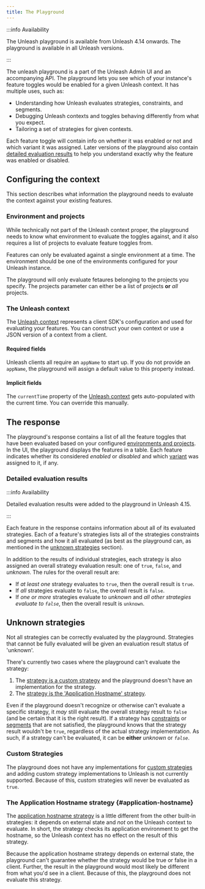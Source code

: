 ```yaml
---
title: The Playground
---
```


:::info Availability

The Unleash playground is available from Unleash 4.14 onwards. The playground is available in all Unleash versions.

:::

The unleash playground is a part of the Unleash Admin UI and an accompanying API. The playground lets you see which of your instance's feature toggles would be enabled for a given Unleash context. It has multiple uses, such as:

-   Understanding how Unleash evaluates strategies, constraints, and segments.
-   Debugging Unleash contexts and toggles behaving differently from what you expect.
-   Tailoring a set of strategies for given contexts.

Each feature toggle will contain info on whether it was enabled or not and which variant it was assigned. Later versions of the playground also contain [detailed evaluation results](#detailed-evaluation-results) to help you understand exactly why the feature was enabled or disabled.

## Configuring the context

This section describes what information the playground needs to evaluate the context against your existing features.

### Environment and projects

While technically not part of the Unleash context proper, the playground needs to know what environment to evaluate the toggles against, and it also requires a list of projects to evaluate feature toggles from.

Features can only be evaluated against a single environment at a time. The environment should be one of the environments configured for your Unleash instance.

The playground will only evaluate fetaures belonging to the projects you specify. The projects parameter can either be a list of projects **or** _all_ projects.

### The Unleash context

The [Unleash context](../user_guide/unleash-context.md) represents a client SDK's configuration and used for evaluating your features. You can construct your own context or use a JSON version of a context from a client.

#### Required fields

Unleash clients all require an `appName` to start up. If you do not provide an `appName`, the playground will assign a default value to this property instead.

#### Implicit fields

The `currentTime` property of the [Unleash context](../user_guide/unleash-context.md) gets auto-populated with the current time. You can override this manually.

## The response

The playground's response contains a list of all the feature toggles that have been evaluated based on your configured [environments and projects](#environments-and-projects). In the UI, the playground displays the features in a table. Each feature indicates whether its considered _enabled_ or _disabled_ and which [variant](../advanced/feature-toggle-variants.md) was assigned to it, if any.

### Detailed evaluation results

:::info Availability

Detailed evaluation results were added to the playground in Unleash 4.15.

:::

Each feature in the response contains information about all of its evaluated strategies. Each of a feature's strategies lists all of the strategies constraints and segments and how it all evaluated (as best as the playground can, as mentioned in the [unknown strategies](#unknown-strategies) section).

In addition to the results of individual strategies, each strategy is also assigned an overall strategy evaluation result: one of `true`, `false`, and _unknown_. The rules for the overall result are:

-   If _at least one_ strategy evaluates to `true`, then the overall result is `true`.
-   If _all_ strategies evaluate to `false`, the overall result is `false`.
-   If _one or more_ strategies evaluate to _unknown_ and _all other strategies evaluate to `false`_, then the overall result is `unknown`.

## Unknown strategies

Not all strategies can be correctly evaluated by the playground. Strategies that cannot be fully evaluated will be given an evaluation result status of 'unknown'.

There's currently two cases where the playground can't evaluate the strategy:

1. The [strategy is a custom strategy](#custom-strategies) and the playground doesn't have an implementation for the strategy.
2. The [strategy is the 'Application Hostname' strategy](#application-hostname).

Even if the playground doesn't recognize or otherwise can't evaluate a specific strategy, it _may_ still evaluate the overall strategy result to `false` (and be certain that it is the right result). If a strategy has [constraints](../advanced/strategy-constraints.md) or [segments](segments.mdx) that are not satisfied, the playground knows that the strategy result wouldn't be `true`, regardless of the actual strategy implementation. As such, if a strategy can't be evaluated, it can be **either** _unknown_ or _`false`_.

### Custom Strategies

The playground does not have any implementations for [custom strategies](../advanced/custom-activation-strategy.md) and adding custom strategy implementations to Unleash is not currently supported. Because of this, custom strategies will never be evaluated as `true`.

### The Application Hostname strategy {#application-hostname}

The [application hostname strategy](../user_guide/activation-strategies.md#hostnames) is a little different from the other built-in strategies: it depends on external state and _not_ on the Unleash context to evaluate. In short, the strategy checks its application environment to get the hostname, so the Unleash context has no effect on the result of this strategy.

Because the application hostname strategy depends on external state, the playground can't guarantee whether the strategy would be true or false in a client. Further, the result in the playground would most likely be different from what you'd see in a client. Because of this, the playground does not evaluate this strategy.
